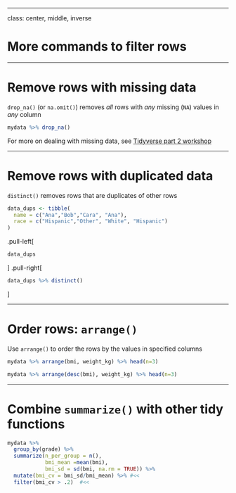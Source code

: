 

---



class: center, middle, inverse

# More commands to filter rows

<!-- TO-DO: rename? -->

---

# Remove rows with missing data

`drop_na()` (or `na.omit()`) removes *all* rows with *any* missing (`NA`) values in *any* column

```r
mydata %>% drop_na()
```

For more on dealing with missing data, see [Tidyverse part 2 workshop](https://jminnier-berd-r-courses.netlify.app/02-data-wrangling-tidyverse/02_data_wrangling_slides_part2.html#35)

---

# Remove rows with duplicated data

`distinct()` removes rows that are duplicates of other rows

```r
data_dups <- tibble(
  name = c("Ana","Bob","Cara", "Ana"),
  race = c("Hispanic","Other", "White", "Hispanic")
)
```

.pull-left[
```r
data_dups
```
]
.pull-right[
```r
data_dups %>% distinct()
```
]

---

# Order rows: `arrange()`

Use `arrange()` to order the rows by the values in specified columns

```r
mydata %>% arrange(bmi, weight_kg) %>% head(n=3)

mydata %>% arrange(desc(bmi), weight_kg) %>% head(n=3)
```



---

# Combine `summarize()` with other tidy functions

```r
mydata %>% 
  group_by(grade) %>% 
  summarize(n_per_group = n(), 
            bmi_mean =mean(bmi),
            bmi_sd = sd(bmi, na.rm = TRUE)) %>%
  mutate(bmi_cv = bmi_sd/bmi_mean) %>% #<<
  filter(bmi_cv > .2)  #<<
```


